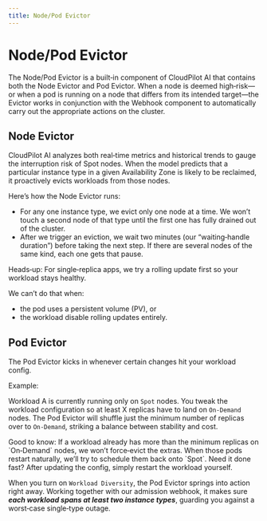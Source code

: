 ```yaml
---
title: Node/Pod Evictor
---
```



# Node/Pod Evictor

The Node/Pod Evictor is a built‑in component of CloudPilot AI that contains both the Node Evictor and Pod Evictor. When a node is deemed high‑risk—or when a pod is running on a node that differs from its intended target—the Evictor works in conjunction with the Webhook component to automatically carry out the appropriate actions on the cluster.

## Node Evictor

CloudPilot AI analyzes both real‑time metrics and historical trends to gauge the interruption risk of Spot nodes. When the model predicts that a particular instance type in a given Availability Zone is likely to be reclaimed, it proactively evicts workloads from those nodes.

Here’s how the Node Evictor runs:
- For any one instance type, we evict only one node at a time. We won’t touch a second node of that type until the first one has fully drained out of the cluster.
- After we trigger an eviction, we wait two minutes (our “waiting‑handle duration”) before taking the next step. If there are several nodes of the same kind, each one gets that pause.

<Callout type="info">
Heads‑up:
For single‑replica apps, we try a rolling update first so your workload stays healthy.

We can’t do that when:
- the pod uses a persistent volume (PV), or
- the workload disable rolling updates entirely.
</Callout>

## Pod Evictor

The Pod Evictor kicks in whenever certain changes hit your workload config.

Example:

Workload A is currently running only on `Spot` nodes. You tweak the workload configuration so at least X replicas have to land on `On‑Demand` nodes. The Pod Evictor will shuffle just the minimum number of replicas over to `On‑Demand`, striking a balance between stability and cost.

<Callout type="info">
Good to know:
If a workload already has more than the minimum replicas on `On‑Demand` nodes, we won’t force‑evict the extras. When those pods restart naturally, we’ll try to schedule them back onto `Spot`. Need it done fast? After updating the config, simply restart the workload yourself.
</Callout>

When you turn on `Workload Diversity`, the Pod Evictor springs into action right away. Working together with our admission webhook, it makes sure ***each workload spans at least two instance types***, guarding you against a worst‑case single‑type outage.
